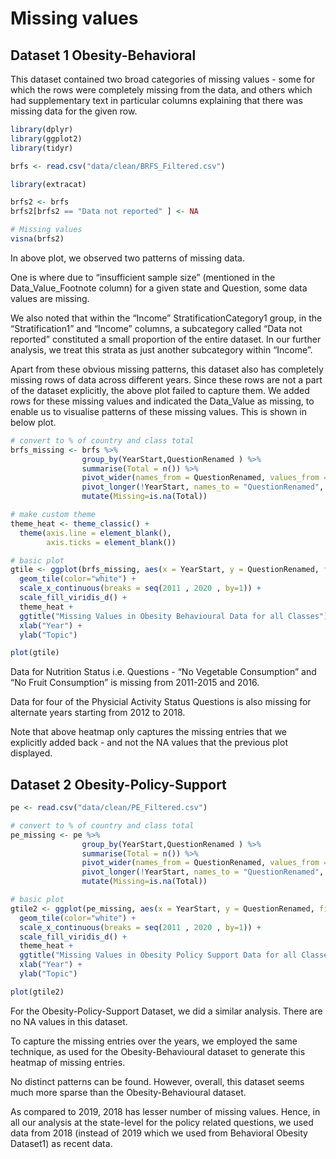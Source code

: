 # Missing values

## Dataset 1 Obesity-Behavioral

This dataset contained two broad categories of missing values - some for which the rows were completely missing from the data, and others which had supplementary text in particular columns explaining that there was missing data for the given row. 

``` r
library(dplyr)
library(ggplot2)
library(tidyr)

brfs <- read.csv("data/clean/BRFS_Filtered.csv")

```

```r

library(extracat)

brfs2 <- brfs
brfs2[brfs2 == "Data not reported" ] <- NA

# Missing values
visna(brfs2)

```

In above plot, we observed two patterns of missing data. 

One is where due to "insufficient sample size" (mentioned in the Data_Value_Footnote column) for a given state and Question, some data values are missing.

We also noted that within the "Income" StratificationCategory1 group, in the "Stratification1" and "Income" columns, a subcategory called "Data not reported" constituted a small proportion of the entire dataset. In our further analysis, we treat this strata as just another subcategory within "Income".

Apart from these obvious missing patterns, this dataset also has completely missing rows of data across different years. Since these rows are not a part of the dataset explicitly, the above plot failed to capture them. We added rows for these missing values and indicated the Data_Value as missing, to enable us to visualise patterns of these missing values. This is shown in below plot.

```r

# convert to % of country and class total
brfs_missing <- brfs %>%
                group_by(YearStart,QuestionRenamed ) %>% 
                summarise(Total = n()) %>%
                pivot_wider(names_from = QuestionRenamed, values_from = Total) %>%
                pivot_longer(!YearStart, names_to = "QuestionRenamed", values_to = "Total") %>%
                mutate(Missing=is.na(Total))

# make custom theme
theme_heat <- theme_classic() +
  theme(axis.line = element_blank(),
        axis.ticks = element_blank())

# basic plot
gtile <- ggplot(brfs_missing, aes(x = YearStart, y = QuestionRenamed, fill=Missing)) +
  geom_tile(color="white") +
  scale_x_continuous(breaks = seq(2011 , 2020 , by=1)) +
  scale_fill_viridis_d() +
  theme_heat +
  ggtitle("Missing Values in Obesity Behavioural Data for all Classes") +
  xlab("Year") + 
  ylab("Topic")

plot(gtile)

```
Data for Nutrition Status i.e. Questions - "No Vegetable Consumption" and "No Fruit Consumption" is missing from 2011-2015 and 2016.

Data for four of the Physicial Activity Status Questions is also missing for alternate years starting from 2012 to 2018. 

Note that above heatmap only captures the missing entries that we explicitly added back - and not the NA values that the previous plot displayed.

## Dataset 2 Obesity-Policy-Support

```r

pe <- read.csv("data/clean/PE_Filtered.csv")

# convert to % of country and class total
pe_missing <- pe %>%
                group_by(YearStart,QuestionRenamed ) %>% 
                summarise(Total = n()) %>%
                pivot_wider(names_from = QuestionRenamed, values_from = Total) %>%
                pivot_longer(!YearStart, names_to = "QuestionRenamed", values_to = "Total") %>%
                mutate(Missing=is.na(Total))

# basic plot
gtile2 <- ggplot(pe_missing, aes(x = YearStart, y = QuestionRenamed, fill=Missing)) +
  geom_tile(color="white") +
  scale_x_continuous(breaks = seq(2011 , 2020 , by=1)) +
  scale_fill_viridis_d() +
  theme_heat +
  ggtitle("Missing Values in Obesity Policy Support Data for all Classes") +
  xlab("Year") + 
  ylab("Topic")

plot(gtile2)

```
For the Obesity-Policy-Support Dataset, we did a similar analysis.
There are no NA values in this dataset.

To capture the missing entries over the years, we employed the same technique, as used for the Obesity-Behavioural dataset to generate this heatmap of missing entries.

No distinct patterns can be found. However, overall, this dataset seems much more sparse than the Obesity-Behavioural dataset.

As compared to 2019, 2018 has lesser number of missing values. Hence, in all our analysis at the state-level for the policy related questions, we used data from 2018 (instead of 2019 which we used from Behavioral Obesity Dataset1) as recent data. 

